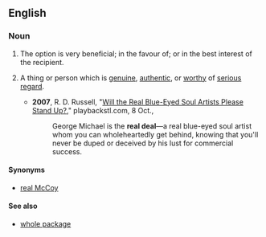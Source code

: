 ==English==
{{rft|fragment=the real deal / the real McCoy}}
===Noun===
{{en-noun|sg=[[the]] [[real]] [[deal]]}}

# The option is very beneficial; in the favour of; or in the best interest of the recipient.
# {{idiomatic}} A thing or person which is [[genuine]], [[authentic]], or [[worthy]] of [[serious]] [[regard]].
#*'''2007''', R. D. Russell, "[http://www.playbackstl.com/content/view/6697/156/ Will the Real Blue-Eyed Soul Artists Please Stand Up?]," playbackstl.com, 8 Oct., 
#*:George Michael is the '''real deal'''—a real blue-eyed soul artist whom you can wholeheartedly get behind, knowing that you'll never be duped or deceived by his lust for commercial success.

====Synonyms====
* [[real McCoy]]

====See also====
* [[whole package]]